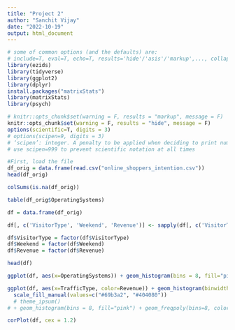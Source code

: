 ```yaml
---
title: "Project 2"
author: "Sanchit Vijay"
date: "2022-10-19"
output: html_document
---
```

```r
# some of common options (and the defaults) are: 
# include=T, eval=T, echo=T, results='hide'/'asis'/'markup',..., collapse=F, warning=T, message=T, error=T, cache=T, fig.width=6, fig.height=4, fig.dim=c(6,4) #inches, fig.align='left'/'center','right', 
library(ezids)
library(tidyverse)
library(ggplot2)
library(dplyr)
install.packages("matrixStats")
library(matrixStats)
library(psych)

# knitr::opts_chunk$set(warning = F, results = "markup", message = F)
knitr::opts_chunk$set(warning = F, results = "hide", message = F)
options(scientific=T, digits = 3) 
# options(scipen=9, digits = 3) 
# ‘scipen’: integer. A penalty to be applied when deciding to print numeric values in fixed or exponential notation.  Positive values bias towards fixed and negative towards scientific notation: fixed notation will be preferred unless it is more than ‘scipen’ digits wider.
# use scipen=999 to prevent scientific notation at all times
```


```r
#First, load the file
df_orig = data.frame(read.csv("online_shoppers_intention.csv"))
head(df_orig)
```


```r
colSums(is.na(df_orig))
```

```r
table(df_orig$OperatingSystems)
```

```r
df = data.frame(df_orig)

df[, c('VisitorType', 'Weekend', 'Revenue')] <- sapply(df[, c('VisitorType', 'Weekend', 'Revenue')], unclass)

df$VisitorType = factor(df$VisitorType)
df$Weekend = factor(df$Weekend)
df$Revenue = factor(df$Revenue)

head(df)
```

```r
ggplot(df, aes(x=OperatingSystems)) + geom_histogram(bins = 8, fill="pink") + geom_freqpoly(bins=8, color="red")
```

```r
ggplot(df, aes(x=TrafficType, color=Revenue)) + geom_histogram(binwidth = 1, alpha=0.6, position = 'identity') + 
  scale_fill_manual(values=c("#69b3a2", "#404080"))
  # theme_ipsum()
# + geom_histogram(bins = 8, fill="pink") + geom_freqpoly(bins=8, color="red")
```

```r
corPlot(df, cex = 1.2)
```

